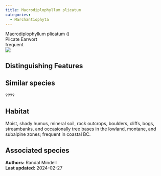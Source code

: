```yaml
---
title: Macrodiplophyllum plicatum
categories:
  - Marchantiophyta
---
```


<div class="info-panel">
 <div class="info-top">
  <div class="taxon-scientific"><span class="taxon-name">Macrodiplophyllum plicatum</span> <span class="taxon-authority"></span> <span class="taxon-family">()</span></div>
  <div class="taxon-common">Plicate Earwort</div>
 </div>
 <div class="info-bottom">
  <div class="taxon-qnd"></div>
  <div class="taxon-abundance">frequent</div>
 </div>
</div>

<div class="tab-index">
 <div class="tab-microscope"><img src="../img/bryo guide microscope.png"/></div>
</div>

## Distinguishing Features



## Similar species

????

## Habitat

Moist, shady humus, mineral soil, rock outcrops, boulders, cliffs, bogs, streambanks, and occasionally tree bases in the lowland, montane, and subalpine zones; frequent in coastal BC.

## Associated species



<div class="taxon-footer">
 <div class="taxon-authors"><b>Authors:</b> <span>Randal Mindell</span></div>
 <div class="taxon-update"><b>Last updated:</b> <span>2024-02-27</span></div>
</div>

